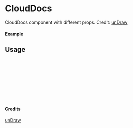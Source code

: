 
<Meta of={CloudDocs} title="unDraw/CloudDocs" />

# CloudDocs

CloudDocs component with different props.
Credit: [unDraw](https://undraw.co/illustrations)

#### Example

<Canvas of={CloudDocs.Primary} />

## Usage

```ts
import { CloudDocs } from "yadl-ui";

const Example = () => {
  return (
      <CloudDocs />
  );
};

export default Example;
```

#### Credits
[unDraw](https://undraw.co/illustrations)
